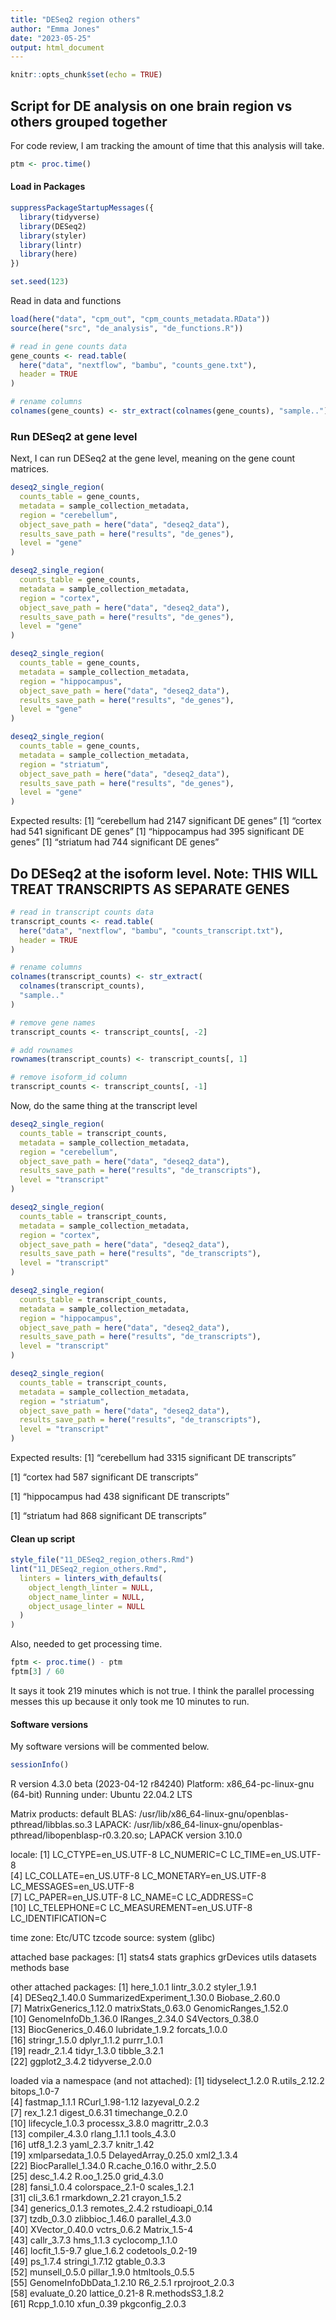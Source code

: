 ```yaml
---
title: "DESeq2 region others"
author: "Emma Jones"
date: "2023-05-25"
output: html_document
---
```


```r
knitr::opts_chunk$set(echo = TRUE)
```

## Script for DE analysis on one brain region vs others grouped together

For code review, I am tracking the amount of time that this analysis will take.

```r
ptm <- proc.time()
```

#### Load in Packages

```r
suppressPackageStartupMessages({
  library(tidyverse)
  library(DESeq2)
  library(styler)
  library(lintr)
  library(here)
})

set.seed(123)
```

Read in data and functions

```r
load(here("data", "cpm_out", "cpm_counts_metadata.RData"))
source(here("src", "de_analysis", "de_functions.R"))

# read in gene counts data
gene_counts <- read.table(
  here("data", "nextflow", "bambu", "counts_gene.txt"),
  header = TRUE
)

# rename columns
colnames(gene_counts) <- str_extract(colnames(gene_counts), "sample..")
```

### Run DESeq2 at gene level

Next, I can run DESeq2 at the gene level, meaning on the gene count matrices.

```r
deseq2_single_region(
  counts_table = gene_counts,
  metadata = sample_collection_metadata,
  region = "cerebellum",
  object_save_path = here("data", "deseq2_data"),
  results_save_path = here("results", "de_genes"),
  level = "gene"
)

deseq2_single_region(
  counts_table = gene_counts,
  metadata = sample_collection_metadata,
  region = "cortex",
  object_save_path = here("data", "deseq2_data"),
  results_save_path = here("results", "de_genes"),
  level = "gene"
)

deseq2_single_region(
  counts_table = gene_counts,
  metadata = sample_collection_metadata,
  region = "hippocampus",
  object_save_path = here("data", "deseq2_data"),
  results_save_path = here("results", "de_genes"),
  level = "gene"
)

deseq2_single_region(
  counts_table = gene_counts,
  metadata = sample_collection_metadata,
  region = "striatum",
  object_save_path = here("data", "deseq2_data"),
  results_save_path = here("results", "de_genes"),
  level = "gene"
)
```

Expected results:
[1] "cerebellum had 2147 significant DE genes"
[1] "cortex had 541 significant DE genes"
[1] "hippocampus had 395 significant DE genes"
[1] "striatum had 744 significant DE genes"

## Do DESeq2 at the isoform level. Note: THIS WILL TREAT TRANSCRIPTS AS SEPARATE GENES

```r
# read in transcript counts data
transcript_counts <- read.table(
  here("data", "nextflow", "bambu", "counts_transcript.txt"),
  header = TRUE
)

# rename columns
colnames(transcript_counts) <- str_extract(
  colnames(transcript_counts),
  "sample.."
)

# remove gene names
transcript_counts <- transcript_counts[, -2]

# add rownames
rownames(transcript_counts) <- transcript_counts[, 1]

# remove isoform_id column
transcript_counts <- transcript_counts[, -1]
```

Now, do the same thing at the transcript level

```r
deseq2_single_region(
  counts_table = transcript_counts,
  metadata = sample_collection_metadata,
  region = "cerebellum",
  object_save_path = here("data", "deseq2_data"),
  results_save_path = here("results", "de_transcripts"),
  level = "transcript"
)

deseq2_single_region(
  counts_table = transcript_counts,
  metadata = sample_collection_metadata,
  region = "cortex",
  object_save_path = here("data", "deseq2_data"),
  results_save_path = here("results", "de_transcripts"),
  level = "transcript"
)

deseq2_single_region(
  counts_table = transcript_counts,
  metadata = sample_collection_metadata,
  region = "hippocampus",
  object_save_path = here("data", "deseq2_data"),
  results_save_path = here("results", "de_transcripts"),
  level = "transcript"
)

deseq2_single_region(
  counts_table = transcript_counts,
  metadata = sample_collection_metadata,
  region = "striatum",
  object_save_path = here("data", "deseq2_data"),
  results_save_path = here("results", "de_transcripts"),
  level = "transcript"
)
```
Expected results: 
[1] "cerebellum had 3315 significant DE transcripts"

[1] "cortex had 587 significant DE transcripts"

[1] "hippocampus had 438 significant DE transcripts"

[1] "striatum had 868 significant DE transcripts"

#### Clean up script

```r
style_file("11_DESeq2_region_others.Rmd")
lint("11_DESeq2_region_others.Rmd",
  linters = linters_with_defaults(
    object_length_linter = NULL,
    object_name_linter = NULL,
    object_usage_linter = NULL
  )
)
```

Also, needed to get processing time.

```r
fptm <- proc.time() - ptm
fptm[3] / 60
```

It says it took 219 minutes which is not true. I think the parallel processing messes this up because it only took me 10 minutes to run.

#### Software versions

My software versions will be commented below.

```r
sessionInfo()
```

R version 4.3.0 beta (2023-04-12 r84240)
Platform: x86_64-pc-linux-gnu (64-bit)
Running under: Ubuntu 22.04.2 LTS

Matrix products: default
BLAS:   /usr/lib/x86_64-linux-gnu/openblas-pthread/libblas.so.3 
LAPACK: /usr/lib/x86_64-linux-gnu/openblas-pthread/libopenblasp-r0.3.20.so;  LAPACK version 3.10.0

locale:
 [1] LC_CTYPE=en_US.UTF-8       LC_NUMERIC=C               LC_TIME=en_US.UTF-8       
 [4] LC_COLLATE=en_US.UTF-8     LC_MONETARY=en_US.UTF-8    LC_MESSAGES=en_US.UTF-8   
 [7] LC_PAPER=en_US.UTF-8       LC_NAME=C                  LC_ADDRESS=C              
[10] LC_TELEPHONE=C             LC_MEASUREMENT=en_US.UTF-8 LC_IDENTIFICATION=C       

time zone: Etc/UTC
tzcode source: system (glibc)

attached base packages:
[1] stats4    stats     graphics  grDevices utils     datasets  methods   base     

other attached packages:
 [1] here_1.0.1                  lintr_3.0.2                 styler_1.9.1               
 [4] DESeq2_1.40.0               SummarizedExperiment_1.30.0 Biobase_2.60.0             
 [7] MatrixGenerics_1.12.0       matrixStats_0.63.0          GenomicRanges_1.52.0       
[10] GenomeInfoDb_1.36.0         IRanges_2.34.0              S4Vectors_0.38.0           
[13] BiocGenerics_0.46.0         lubridate_1.9.2             forcats_1.0.0              
[16] stringr_1.5.0               dplyr_1.1.2                 purrr_1.0.1                
[19] readr_2.1.4                 tidyr_1.3.0                 tibble_3.2.1               
[22] ggplot2_3.4.2               tidyverse_2.0.0            

loaded via a namespace (and not attached):
 [1] tidyselect_1.2.0        R.utils_2.12.2          bitops_1.0-7           
 [4] fastmap_1.1.1           RCurl_1.98-1.12         lazyeval_0.2.2         
 [7] rex_1.2.1               digest_0.6.31           timechange_0.2.0       
[10] lifecycle_1.0.3         processx_3.8.0          magrittr_2.0.3         
[13] compiler_4.3.0          rlang_1.1.1             tools_4.3.0            
[16] utf8_1.2.3              yaml_2.3.7              knitr_1.42             
[19] xmlparsedata_1.0.5      DelayedArray_0.25.0     xml2_1.3.4             
[22] BiocParallel_1.34.0     R.cache_0.16.0          withr_2.5.0            
[25] desc_1.4.2              R.oo_1.25.0             grid_4.3.0             
[28] fansi_1.0.4             colorspace_2.1-0        scales_1.2.1           
[31] cli_3.6.1               rmarkdown_2.21          crayon_1.5.2           
[34] generics_0.1.3          remotes_2.4.2           rstudioapi_0.14        
[37] tzdb_0.3.0              zlibbioc_1.46.0         parallel_4.3.0         
[40] XVector_0.40.0          vctrs_0.6.2             Matrix_1.5-4           
[43] callr_3.7.3             hms_1.1.3               cyclocomp_1.1.0        
[46] locfit_1.5-9.7          glue_1.6.2              codetools_0.2-19       
[49] ps_1.7.4                stringi_1.7.12          gtable_0.3.3           
[52] munsell_0.5.0           pillar_1.9.0            htmltools_0.5.5        
[55] GenomeInfoDbData_1.2.10 R6_2.5.1                rprojroot_2.0.3        
[58] evaluate_0.20           lattice_0.21-8          R.methodsS3_1.8.2      
[61] Rcpp_1.0.10             xfun_0.39               pkgconfig_2.0.3 
